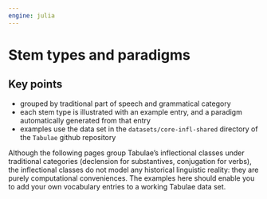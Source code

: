 ```yaml
---
engine: julia
---
```


# Stem types and paradigms


## Key points

- grouped by traditional part of speech and grammatical category
- each stem type is illustrated with an example entry, and a paradigm automatically generated from that entry
- examples use the data set in the `datasets/core-infl-shared` directory of the `Tabulae` github repository


Although the following pages group Tabulae's inflectional classes under traditional categories (declension for substantives, conjugation for verbs), the inflectional classes do not model any historical linguistic reality: they are purely computational conveniences.  The examples here should enable you to add your own vocabulary entries to a working Tabulae data set.